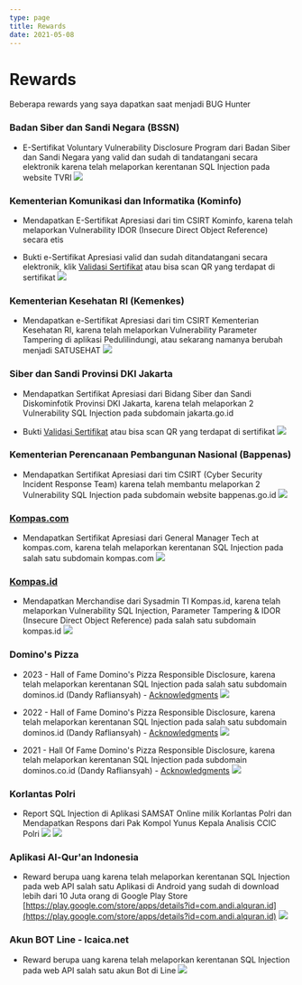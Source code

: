 ```yaml
---
type: page
title: Rewards
date: 2021-05-08
---
```


# Rewards

Beberapa rewards yang saya dapatkan saat menjadi BUG Hunter

### Badan Siber dan Sandi Negara (BSSN)

* E-Sertifikat Voluntary Vulnerability Disclosure Program dari Badan Siber dan Sandi Negara yang valid dan sudah di tandatangani secara elektronik karena telah melaporkan kerentanan SQL Injection pada website TVRI
![](https://media.rafterday.com/sertifikat/sertifikat.jpg)

### Kementerian Komunikasi dan Informatika (Kominfo)

* Mendapatkan E-Sertifikat Apresiasi dari tim CSIRT Kominfo, karena telah melaporkan Vulnerability IDOR (Insecure Direct Object Reference) secara etis

* Bukti e-Sertifikat Apresiasi valid dan sudah ditandatangani secara elektronik, klik [Validasi Sertifikat](https://rafterday.com/y3n) atau bisa scan QR yang terdapat di sertifikat
![](https://media.rafterday.com/kominfo/sertif.jpg)

### Kementerian Kesehatan RI (Kemenkes)

* Mendapatkan e-Sertifikat Apresiasi dari tim CSIRT Kementerian Kesehatan RI, karena telah melaporkan Vulnerability Parameter Tampering di aplikasi Pedulilindungi, atau sekarang namanya berubah menjadi SATUSEHAT
![](https://media.rafterday.com/kemkes/sertif.jpg)

### Siber dan Sandi Provinsi DKI Jakarta

* Mendapatkan Sertifikat Apresiasi dari Bidang Siber dan Sandi Diskominfotik Provinsi DKI Jakarta, karena telah melaporkan 2 Vulnerability SQL Injection pada subdomain jakarta.go.id

* Bukti [Validasi Sertifikat](https://rafterday.com/nyz) atau bisa scan QR yang terdapat di sertifikat
![](https://media.rafterday.com/jakarta/sertifikat.jpg)

### Kementerian Perencanaan Pembangunan Nasional (Bappenas)

* Mendapatkan Sertifikat Apresiasi dari tim CSIRT (Cyber Security Incident Response Team) karena telah membantu melaporkan 2 Vulnerability SQL Injection pada subdomain website bappenas.go.id
![](https://media.rafterday.com/bappenas/bappenas.jpg)

### [Kompas.com](https://kompas.com)

* Mendapatkan Sertifikat Apresiasi dari General Manager Tech at kompas.com, karena telah melaporkan kerentanan SQL Injection pada salah satu subdomain kompas.com
![](https://media.rafterday.com/kompas/sertifikat.jpg)

### [Kompas.id](https://kompas.id)

* Mendapatkan Merchandise dari Sysadmin TI Kompas.id, karena telah melaporkan Vulnerability SQL Injection, Parameter Tampering & IDOR (Insecure Direct Object Reference) pada salah satu subdomain kompas.id
![](https://media.rafterday.com/kompasid/merchandise.jpeg)

### Domino's Pizza

* 2023 - Hall of Fame Domino's Pizza Responsible Disclosure, karena telah melaporkan kerentanan SQL Injection pada salah satu subdomain dominos.id
(Dandy Rafliansyah) - [Acknowledgments](https://dominos.responsibledisclosure.com/hc/en-us/articles/360001378594-Acknowledgments)
![](https://media.rafterday.com/dominosid/05022023.png)

* 2022 - Hall of Fame Domino's Pizza Responsible Disclosure, karena telah melaporkan kerentanan SQL Injection pada salah satu subdomain dominos.id
(Dandy Rafliansyah) - [Acknowledgments](https://dominos.responsibledisclosure.com/hc/en-us/articles/360001378594-Acknowledgments)
![](https://media.rafterday.com/dominosid/Screenshot_20230205_082157.png)

* 2021 - Hall Of Fame Domino's Pizza Responsible Disclosure, karena telah melaporkan kerentanan SQL Injection pada subdomain dominos.co.id
(Dandy Rafliansyah) - [Acknowledgments](https://dominos.responsibledisclosure.com/hc/en-us/articles/360001378594-Acknowledgments)
![](https://media.rafterday.com/files/Screenshot_108.png)

### Korlantas Polri

* Report SQL Injection di Aplikasi SAMSAT Online milik Korlantas Polri dan Mendapatkan Respons dari Pak Kompol Yunus Kepala Analisis CCIC Polri
![](https://media.rafterday.com/korlantas/Screenshot_12.png) ![](https://media.rafterday.com/korlantas/Screenshot_13.png)

### Aplikasi Al-Qur'an Indonesia

* Reward berupa uang karena telah melaporkan kerentanan SQL Injection pada web API salah satu Aplikasi di Android yang sudah di download lebih dari 10 Juta orang di Google Play Store [https://play.google.com/store/apps/details?id=com.andi.alquran.id](https://play.google.com/store/apps/details?id=com.andi.alquran.id)
![](https://media.rafterday.com/images/apk.jpg)

### Akun BOT Line - Icaica.net

* Reward berupa uang karena telah melaporkan kerentanan SQL Injection pada web API salah satu akun Bot di Line
![](https://media.rafterday.com/images/bot.jpg)
